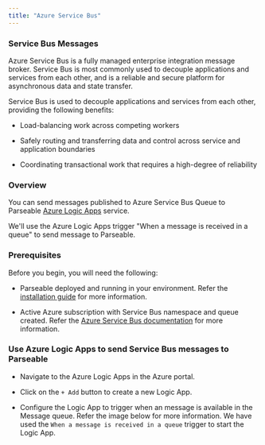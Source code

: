 ```yaml
---
title: "Azure Service Bus"
---
```


### Service Bus Messages
Azure Service Bus is a fully managed enterprise integration message broker. Service Bus is most commonly used to decouple applications and services from each other, and is a reliable and secure platform for asynchronous data and state transfer.    

Service Bus is used to decouple applications and services from each other, providing the following benefits:

- Load-balancing work across competing workers

- Safely routing and transferring data and control across service and application boundaries

- Coordinating transactional work that requires a high-degree of reliability

### Overview
You can send messages published to Azure Service Bus Queue to Parseable [Azure Logic Apps](https://docs.microsoft.com/en-us/azure/logic-apps/logic-apps-overview) service.

We'll use the Azure Logic Apps trigger "When a message is received in a queue" to send message to Parseable.

### Prerequisites
Before you begin, you will need the following:

- Parseable deployed and running in your environment. Refer the [installation guide](/docs/installation/) for more information.

- Active Azure subscription with Service Bus namespace and queue created. Refer the [Azure Service Bus documentation](https://docs.microsoft.com/en-us/azure/service-bus-messaging/service-bus-messaging-overview) for more information.



### Use Azure Logic Apps to send Service Bus messages to Parseable
- Navigate to the Azure Logic Apps in the Azure portal.

- Click on the `+ Add` button to create a new Logic App.

- Configure the Logic App to trigger when an message is available in the Message queue. Refer the image below for more information. We have used the `When a message is received in a queue` trigger to start the Logic App.



